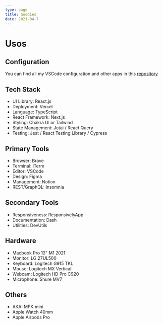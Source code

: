 ```yaml
---
type: page
title: Goodies
date: 2021-04-7
---
```


# Usos

## Configuration

You can find all my VSCode configuration and other apps in this [repository](https://github.com/lndgalante/tools-configuration)

## Tech Stack

- UI Library: React.js
- Deployment: Vercel
- Language: TypeScript
- React Framework: Next.js
- Styling: Chakra UI or Tailwind
- State Management: Jotai / React Query
- Testing: Jest / React Testing Library / Cypress

## Primary Tools

- Browser: Brave
- Terminal: iTerm
- Editor: VSCode
- Design: Figma
- Management: Notion
- REST/GraphQL: Insomnia

## Secondary Tools

- Responsiveness: ResponsivelyApp
- Documentation: Dash
- Utilities: DevUtils

## Hardware

- Macbook Pro 13" M1 2021
- Monitor: LG 27UL500
- Keyboard: Logitech G915 TKL
- Mouse: Logitech MX Vertical
- Webcam: Logitech HD Pro C920
- Microphone: Shure MV7

## Others

- AKAI MPK mini
- Apple Watch 40mm
- Apple Airpods Pro
